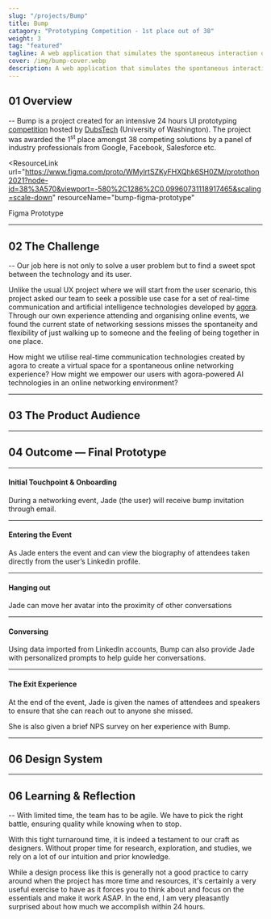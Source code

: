```yaml
---
slug: "/projects/Bump"
title: Bump
catagory: "Prototyping Competition - 1st place out of 38"
weight: 3
tag: "featured"
tagline: A web application that simulates the spontaneous interaction of real life networking events.
cover: /img/bump-cover.webp
description: A web application that simulates the spontaneous interaction of real life networking events.
---
```


## 01 Overview

-- Bump is a project created for an intensive 24 hours UI prototyping [competition](https://www.protothon.info/) hosted by [DubsTech](https://dubstech.org/) (University of Washington). The project was awarded the 1<sup>st</sup> place amongst 38 competing solutions by a panel of industry professionals from Google, Facebook, Salesforce etc.

<ProjectInfo>
  <ProjectInfoItem
    fieldName="My Role"
    value="Prototyping, Design System, Interaction Design"
  />
  <ProjectInfoItem
    fieldName="Project Scope"
    value="24 Hours  Prototyping Competition"
  />
  <ProjectInfoItem fieldName="Tools" value="Figma, p5js" />
  <ProjectInfoItem
    fieldName="Team"
    value="David Mai, Sophia Wang, Alvin Leung"
  />
</ProjectInfo>

<ResourceLink
  url="https://www.figma.com/proto/WMylrtSZKyFHXQhk6SH0ZM/protothon2021?node-id=38%3A570&viewport=-580%2C1286%2C0.09960731118917465&scaling=scale-down"
  resourceName="bump-figma-prototype"
>
  Figma Prototype
</ResourceLink>

---

## 02 The Challenge

-- Our job here is not only to solve a user problem but to find a sweet spot between the technology and its user.

Unlike the usual UX project where we will start from the user scenario, this project asked our team to seek a possible use case for a set of real-time communication and artificial intelligence technologies developed by [agora](https://www.agora.io/en/). Through our own experience attending and organising online events, we found the current state of networking sessions misses the spontaneity and flexibility of just walking up to someone and the feeling of being together in one place.

<ListLayout label="Problem Framing" noPadding>
  <ListItem>
    How might we utilise real-time communication technologies created by agora
    to create a virtual space for a spontaneous online networking experience?
  </ListItem>
  <ListItem>
    How might we empower our users with agora-powered AI technologies in an
    online networking environment?
  </ListItem>
</ListLayout>

---

## 03 The Product Audience

<FullImage src="/img/bump/target-customer.jpg" alt="target customer" />
<FullImage src="/img/bump/user-persona.jpg" alt="user persona" />

---

## 04 Outcome — Final Prototype

---

#### Initial Touchpoint & Onboarding

During a networking event, Jade (the user) will receive bump invitation through email.

<InterfaceDemo
  url="https://www.sfu.ca/~kkl64/videos/bump/discover_onboarding.mp4"
  noPadding
/>

---

#### Entering the Event

As Jade enters the event and can view the biography of attendees taken directly from the user’s Linkedin profile.

<InterfaceDemo
  url="https://www.sfu.ca/~kkl64/videos/bump/enter_event.mp4"
  noPadding
/>

---

#### Hanging out

Jade can move her avatar into the proximity of other conversations

<InterfaceDemo
  url="https://www.sfu.ca/~kkl64/videos/bump/join_conversation.mp4"
  noPadding
/>

---

#### Conversing

Using data imported from Linkedln accounts, Bump can also provide Jade with personalized prompts to help guide her conversations.

<InterfaceDemo
  url="https://www.sfu.ca/~kkl64/videos/bump/suggested_prompts.mp4"
  noPadding
/>

---

#### The Exit Experience

At the end of the event, Jade is given the names of attendees and speakers to ensure that she can reach out to anyone she missed.

She is also given a brief NPS survey on her experience with Bump.

<InterfaceDemo url="https://www.sfu.ca/~kkl64/videos/bump/exit.mp4" noPadding />

---

## 06 Design System

<FullImage src="/img/bump/design-system.jpg" noPadding />

<FullImage src="/img/bump/conversation-states-floating.jpg" />

<FullImage src="/img/bump/conversation-states-spectating.jpg" noPadding />

<FullImage src="/img/bump/conversation-states-conversing.jpg" noPadding />

---

## 06 Learning & Reflection

-- With limited time, the team has to be agile. We have to pick the right battle, ensuring quality while knowing when to stop.

With this tight turnaround time, it is indeed a testament to our craft as designers. Without proper time for research, exploration, and studies, we rely on a lot of our intuition and prior knowledge.

While a design process like this is generally not a good practice to carry around when the project has more time and resources, it's certainly a very useful exercise to have as it forces you to think about and focus on the essentials and make it work ASAP. In the end, I am very pleasantly surprised about how much we accomplish within 24 hours.
